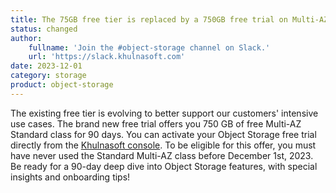 ```yaml
---
title: The 75GB free tier is replaced by a 750GB free trial on Multi-AZ class!
status: changed
author:
    fullname: 'Join the #object-storage channel on Slack.'
    url: 'https://slack.khulnasoft.com'
date: 2023-12-01
category: storage
product: object-storage
---
```


The existing free tier is evolving to better support our customers' intensive use cases. The brand new free trial offers you 750 GB of free Multi-AZ Standard class for 90 days. You can activate your Object Storage free trial directly from the [Khulnasoft console](https://console.khulnasoft.com/object-storage/buckets). To be eligible for this offer, you must have never used the Standard Multi-AZ class before December 1st, 2023. Be ready for a 90-day deep dive into Object Storage features, with special insights and onboarding tips!

